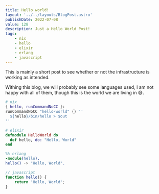 ```yaml
---
title: Hello world!
layout: '../../layouts/BlogPost.astro'
publishDate: 2022-07-08
value: 128
description: Just a Hello World Post!
tags:
    - nix
    - hello
    - elixir
    - erlang
    - javascript
---
```


This is mainly a short post to see whether or not the infrastructure is working
as intended.

Withing this blog, we will probably see some languages used, I am not happy with
all of them, though this is the world we are living in 😅.

```nix
# nix
{ hello, runCommandNoCC }:
runCommandNoCC "hello-world" {} ''
  ${hello}/bin/hello > $out
''
```

```elixir
# elixir
defmodule HelloWorld do
  def hello, do: "Hello, World"
end
```

```erlang
%% erlang
-module(hello).
hello() -> "Hello, World".
```

```js
// javascript
function hello() {
	return 'Hello, World';
}
```
